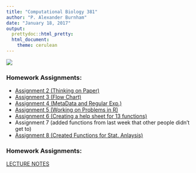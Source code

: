 ```yaml
---
title: "Computational Biology 381"
author: "P. Alexander Burnham"
date: "January 18, 2017"
output: 
  prettydoc::html_pretty:
  html_document: 
    theme: cerulean
---
```


![](Pictures/Profile.png) 

### Homework Assignments:

* [Assignment 2 (Thinking on Paper)](Assignment2_Bio381.html) 
* [Assignment 3 (Flow Chart)](BurnhamFlowChart.html)  
* [Assignment 4 (MetaData and Regular Exp.)](Homework4.html)
* [Assignment 5 (Working on Problems in R)](Burnham_HW_2_15Feb2017.html)
* [Assignment 6  (Creating a help sheet for 13 functions)](Homework6.html)
* Assignment 7  (added functions from last week that other people didn't get to)
* [Assignment 8  (Created Functions for Stat. Anlaysis)](Homework8.html)

### Homework Assignments:

[LECTURE NOTES](ComBioNotes.html) 

